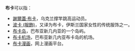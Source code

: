 '''布卡'''可以指：
* [[謝爾蓋·布卡|謝爾蓋·布卡]]，乌克兰撑竿跳高运动员。
* [[波卡_(服飾)|波卡 (服飾)]]，又译为布卡，伊斯兰国家女性的传统服饰之一。
* [[布卡岛|布卡岛]]，巴布亚新几内亚的一个岛屿。
* [[布卡机场|布卡机场]]，巴布亚新几内亚布卡岛的机场。
* [[布卡漫画|布卡漫画]]，网上漫画平台。
{{disambig|Cat=二字译名消歧义}}